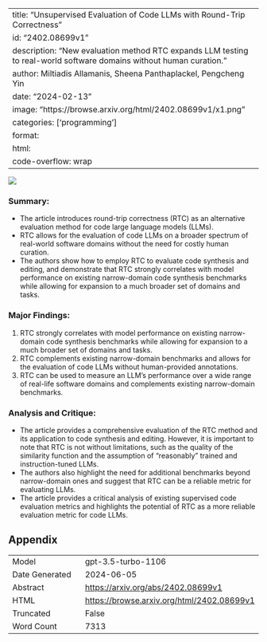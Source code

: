 
---
title: "Unsupervised Evaluation of Code LLMs with Round-Trip Correctness"
id: "2402.08699v1"
description: "New evaluation method RTC expands LLM testing to real-world software domains without human curation."
author: Miltiadis Allamanis, Sheena Panthaplackel, Pengcheng Yin
date: "2024-02-13"
image: "https://browse.arxiv.org/html/2402.08699v1/x1.png"
categories: ['programming']
format:
  html:
    code-overflow: wrap
---

![](https://browse.arxiv.org/html/2402.08699v1/x1.png)

### Summary:
- The article introduces round-trip correctness (RTC) as an alternative evaluation method for code large language models (LLMs).
- RTC allows for the evaluation of code LLMs on a broader spectrum of real-world software domains without the need for costly human curation.
- The authors show how to employ RTC to evaluate code synthesis and editing, and demonstrate that RTC strongly correlates with model performance on existing narrow-domain code synthesis benchmarks while allowing for expansion to a much broader set of domains and tasks.

### Major Findings:
1. RTC strongly correlates with model performance on existing narrow-domain code synthesis benchmarks while allowing for expansion to a much broader set of domains and tasks.
2. RTC complements existing narrow-domain benchmarks and allows for the evaluation of code LLMs without human-provided annotations.
3. RTC can be used to measure an LLM’s performance over a wide range of real-life software domains and complements existing narrow-domain benchmarks.

### Analysis and Critique:
- The article provides a comprehensive evaluation of the RTC method and its application to code synthesis and editing. However, it is important to note that RTC is not without limitations, such as the quality of the similarity function and the assumption of "reasonably" trained and instruction-tuned LLMs.
- The authors also highlight the need for additional benchmarks beyond narrow-domain ones and suggest that RTC can be a reliable metric for evaluating LLMs.
- The article provides a critical analysis of existing supervised code evaluation metrics and highlights the potential of RTC as a more reliable evaluation metric for code LLMs.

## Appendix

|          |          |
|----------|----------|
| Model     | gpt-3.5-turbo-1106       |
| Date Generated     | 2024-06-05       |
| Abstract | [https://arxiv.org/abs/2402.08699v1](https://arxiv.org/abs/2402.08699v1)        |
| HTML     | [https://browse.arxiv.org/html/2402.08699v1](https://browse.arxiv.org/html/2402.08699v1)       |
| Truncated       | False       |
| Word Count       | 7313       |